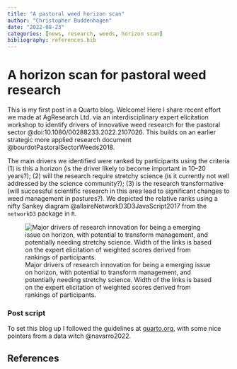 ```yaml
---
title: "A pastoral weed horizon scan"
author: "Christopher Buddenhagen"
date: "2022-08-23"
categories: [news, research, weeds, horizon scan]
bibliography: references.bib
---
```


# A horizon scan for pastoral weed research

This is my first post in a Quarto blog. Welcome! Here I share recent effort we made at AgResearch Ltd. via an interdisciplinary expert elicitation workshop to identify drivers of innovative weed research for the pastoral sector @doi:10.1080/00288233.2022.2107026. This builds on an earlier strategic more applied research document @bourdotPastoralSectorWeeds2018.

The main drivers we identified were ranked by participants using the criteria (1) is this a horizon (is the driver likely to become important in 10--20 years?); (2) will the research require stretchy science (is it currently not well addressed by the science community?); (3) is the research transformative (will successful scientific research in this area lead to significant changes to weed management in pastures?). We depicted the relative ranks using a nifty Sankey diagram @allaireNetworkD3D3JavaScript2017 from the `networkD3` package in `R`.

![Major drivers of research innovation for being a emerging issue on horizon, with potential to transform management, and potentially needing stretchy science. Width of the links is based on the expert elicitation of weighted scores derived from rankings of participants.](sankey.jpeg){fig-alt="A sankey diagram showing the major drivers of innovation with rank scores for it being a emerging issue on horizon, potential to transform management, and on the stretchiness of the science."}

### Post script

To set this blog up I followed the guidelines at [quarto.org](https://quarto.org/docs/websites/website-blog.html), with some nice pointers from a data witch @navarro2022.

## References

